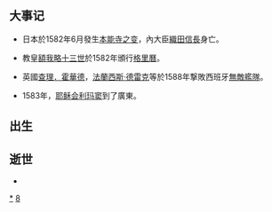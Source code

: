 {{Unreferenced|time=2018-09-19T10:47:39+00:00}}
{{DecadeTOC|1580}}
== 大事记 ==
*日本於1582年6月發生[[本能寺之变|本能寺之变]]，內大臣[[織田信長|織田信長]]身亡。

*教皇[[額我略十三世|額我略十三世]]於1582年頒行[[公历|格里曆]]。

*英國[[查理．霍華德|查理．霍華德]]，[[法蘭西斯·德瑞克|法蘭西斯·德雷克]]等於1588年撃敗西班牙[[無敵艦隊|無敵艦隊]]。

*1583年，[[耶稣会|耶稣会]][[利玛窦|利玛窦]]到了廣東。

== 出生 ==

== 逝世 ==
*

{{世紀|16}}

[[Category:1580年代|*]]
[[Category:16世纪各年代|8]]